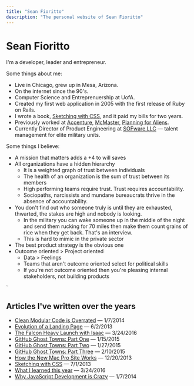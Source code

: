 ```yaml
---
title: "Sean Fioritto"
description: "The personal website of Sean Fioritto"
---
```


# Sean Fioritto

I'm a developer, leader and entrepreneur.

Some things about me:

- Live in Chicago, grew up in Mesa, Arizona.
- On the internet since the 90's.
- Computer Science and Entreprenuership at UofA.
- Created my first web application in 2005 with the first release of Ruby on Rails.
- I wrote a book, [Sketching with CSS](https://www.sketchingwithcss.com), and it paid my bills for two years.
- Previously worked at [Accenture](https://www.accenture.com), [McMaster](https://www.mcmaster.com), [Planning for Aliens](/).
- Currently Director of Product Engineering at [SOFware LLC](http://www.sofwarellc.com) &mdash; talent management for elite military units.

Some things I believe:

- A mission that matters adds a +4 to will saves
- All organizations have a hidden hierarchy
  - It is a weighted graph of trust between individuals
  - The health of an organization is the sum of trust between its members
  - High performing teams require trust. Trust requires accountability.
  - Sociopaths, narcissists and mundane bureaucrats thrive in the absence of accountability.
- You don't find out who someone truly is until they are exhausted, thwarted, the stakes are high and nobody is looking.
  - In the military you can wake someone up in the middle of the night and send them rucking for 70 miles then make them count grains of rice when they get back. That's an interview.
  - This is hard to mimic in the private sector
- The best product strategy is the obvious one
- Outcome oriented > Project oriented
  - Data > Feelings
  - Teams that aren't outcome oriented select for political skills
  - If you're not outcome oriented then you're pleasing internal stakeholders, not building products

`
## Articles I've written over the years

- [Clean Modular Code is Overrated](/blog/clean-modular-code-is-overrated) — 1/7/2014
- [Evolution of a Landing Page](/blog/evolution-of-a-landing-page) — 6/2/2013
- [The Falcon Heavy Launch with Isaac](/blog/falcon-heavy) — 3/24/2016
- [GitHub Ghost Towns: Part One](/blog/github-ghost-towns-1) — 1/15/2015
- [GitHub Ghost Towns: Part Two](/blog/github-ghost-towns-2) — 1/27/2015
- [GitHub Ghost Towns: Part Three](/blog/github-ghost-towns-3) — 2/10/2015
- [How the New Mac Pro Site Works](/blog/how-the-new-mac-pro-site-works) — 12/20/2013
- [Sketching with CSS](/blog/sketching-with-css) — 7/1/2013
- [What I learned this year](/blog/what-i-learned) — 3/24/2016
- [Why JavaScript Development is Crazy](/blog/why-javascript-development-is-crazy) — 1/7/2014



